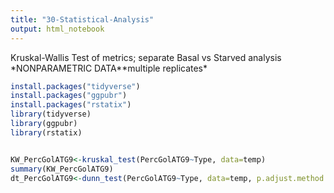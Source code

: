```yaml
---
title: "30-Statistical-Analysis"
output: html_notebook
---
```



Kruskal-Wallis Test of metrics; separate Basal vs Starved analysis
*NONPARAMETRIC DATA**multiple replicates*
```r

install.packages("tidyverse")
install.packages("ggpubr")
install.packages("rstatix")
library(tidyverse)
library(ggpubr)
library(rstatix)


KW_PercGolATG9<-kruskal_test(PercGolATG9~Type, data=temp)
summary(KW_PercGolATG9)
dt_PercGolATG9<-dunn_test(PercGolATG9~Type, data=temp, p.adjust.method = "bonferroni")


```